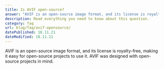 ```yaml
---
title: Is AVIF open-source?
answer: "AVIF is an open-source image format, and its license is royalty-free, making it easy for open-source projects to use it. AVIF was designed with open-source projects in mind."
description: Read everything you need to know about this question.
category: faq
url: blog/faq/avif-opensource/
datePublished: 18.11.21
dateModified: 18.11.21
---
```


AVIF is an open-source image format, and its license is royalty-free, making it easy for open-source projects to use it. AVIF was designed with open-source projects in mind.
